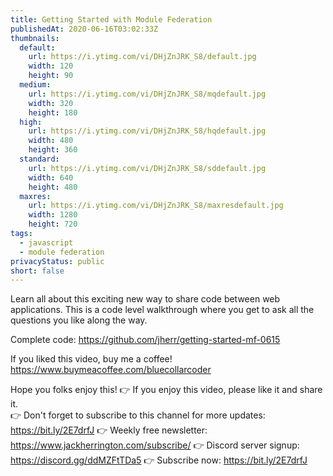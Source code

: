 ```yaml
---
title: Getting Started with Module Federation
publishedAt: 2020-06-16T03:02:33Z
thumbnails:
  default:
    url: https://i.ytimg.com/vi/DHjZnJRK_S8/default.jpg
    width: 120
    height: 90
  medium:
    url: https://i.ytimg.com/vi/DHjZnJRK_S8/mqdefault.jpg
    width: 320
    height: 180
  high:
    url: https://i.ytimg.com/vi/DHjZnJRK_S8/hqdefault.jpg
    width: 480
    height: 360
  standard:
    url: https://i.ytimg.com/vi/DHjZnJRK_S8/sddefault.jpg
    width: 640
    height: 480
  maxres:
    url: https://i.ytimg.com/vi/DHjZnJRK_S8/maxresdefault.jpg
    width: 1280
    height: 720
tags:
  - javascript
  - module federation
privacyStatus: public
short: false
---
```

  
  Learn all about this exciting new way to share code between web applications. This is a code level walkthrough where you get to ask all the questions you like along the way.

Complete code: https://github.com/jherr/getting-started-mf-0615

If you liked this video, buy me a coffee! https://www.buymeacoffee.com/bluecollarcoder

Hope you folks enjoy this!
👉 If you enjoy this video, please like it and share it.    
👉 Don't forget to subscribe to this channel for more updates: https://bit.ly/2E7drfJ
👉 Weekly free newsletter: https://www.jackherrington.com/subscribe/
👉 Discord server signup: https://discord.gg/ddMZFtTDa5
👉 Subscribe now: https://bit.ly/2E7drfJ
  